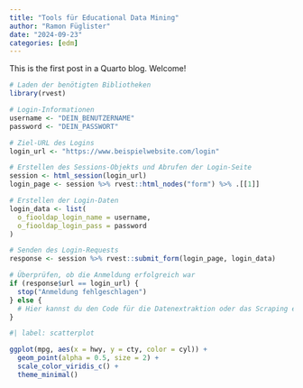 ```yaml
---
title: "Tools für Educational Data Mining"
author: "Ramon Füglister"
date: "2024-09-23"
categories: [edm]
---
```


This is the first post in a Quarto blog. Welcome!

```r
# Laden der benötigten Bibliotheken
library(rvest)

# Login-Informationen
username <- "DEIN_BENUTZERNAME"
password <- "DEIN_PASSWORT"

# Ziel-URL des Logins
login_url <- "https://www.beispielwebsite.com/login"

# Erstellen des Sessions-Objekts und Abrufen der Login-Seite
session <- html_session(login_url)
login_page <- session %>% rvest::html_nodes("form") %>% .[[1]]

# Erstellen der Login-Daten
login_data <- list(
  o_fiooldap_login_name = username,
  o_fiooldap_login_pass = password
)

# Senden des Login-Requests
response <- session %>% rvest::submit_form(login_page, login_data)

# Überprüfen, ob die Anmeldung erfolgreich war
if (response$url == login_url) {
  stop("Anmeldung fehlgeschlagen")
} else {
  # Hier kannst du den Code für die Datenextraktion oder das Scraping einfügen
}

```

```r
#| label: scatterplot

ggplot(mpg, aes(x = hwy, y = cty, color = cyl)) +
  geom_point(alpha = 0.5, size = 2) +
  scale_color_viridis_c() +
  theme_minimal()
```